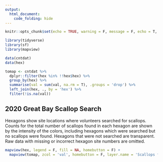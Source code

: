```yaml
---
output: 
  html_document:
    code_folding: hide
---
```


```r
knitr::opts_chunk$set(echo = TRUE, warning = F, message = F, echo = T, fig.path = 'figs/')

library(tidyverse)
library(sf)
library(mapview)

data(cntdat)
data(hex)

tomap <- cntdat %>% 
  dplyr::filter(hex %in% !!hex$hex) %>% 
  group_by(hex) %>% 
  summarise(val = sum(val, na.rm = T), .groups = 'drop') %>% 
  left_join(hex, ., by = 'hex') %>% 
  filter(!is.na(val))
```

## 2020 Great Bay Scallop Search 

Hexagons show site locations where volunteers searched for scallops.  Counts for the total number of scallops found in each hexagon are shown by the intensity of the colors, including hexagons which were searched but no scallops were found.  Hexagons that were not searched are transparent.  Raw data with missing or incorrect hexagon site numbers are omitted. 

```r
mapview(hex, legend = F, fill = NA, homebutton = F) +
  mapview(tomap, zcol = 'val', homebutton = F, layer.name = 'Scallops found', alpha.regions = 0.5)
```

